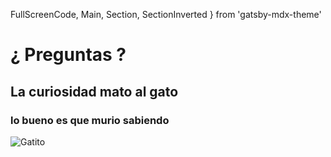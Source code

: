   FullScreenCode,
  Main,
  Section,
  SectionInverted
} from 'gatsby-mdx-theme'


# ¿ Preguntas ?

## La curiosidad mato al gato

### lo bueno es que murio sabiendo

<img src={gato} alt="Gatito" />
